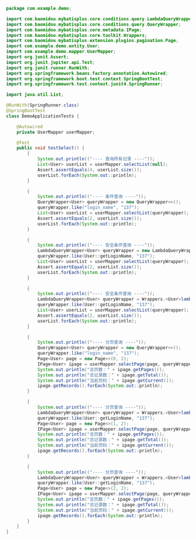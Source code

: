  
```.java
package com.example.demo;

import com.baomidou.mybatisplus.core.conditions.query.LambdaQueryWrapper;
import com.baomidou.mybatisplus.core.conditions.query.QueryWrapper;
import com.baomidou.mybatisplus.core.metadata.IPage;
import com.baomidou.mybatisplus.core.toolkit.Wrappers;
import com.baomidou.mybatisplus.extension.plugins.pagination.Page;
import com.example.demo.entity.User;
import com.example.demo.mapper.UserMapper;
import org.junit.Assert;
import org.junit.jupiter.api.Test;
import org.junit.runner.RunWith;
import org.springframework.beans.factory.annotation.Autowired;
import org.springframework.boot.test.context.SpringBootTest;
import org.springframework.test.context.junit4.SpringRunner;

import java.util.List;

@RunWith(SpringRunner.class)
@SpringBootTest
class DemoApplicationTests {

    @Autowired
    private UserMapper userMapper;

    @Test
    public void testSelect() {
        {
            System.out.println(("---- 查询所有记录 ----"));
            List<User> userList = userMapper.selectList(null);
            Assert.assertEquals(4, userList.size());
            userList.forEach(System.out::println);
        }

        {
            System.out.println(("---- 条件查询 ----"));
            QueryWrapper<User> queryWrapper = new QueryWrapper<>();
            queryWrapper.like("login_name", "137");
            List<User> userList = userMapper.selectList(queryWrapper);
            Assert.assertEquals(2, userList.size());
            userList.forEach(System.out::println);
        }

        {
            System.out.println(("---- 安全条件查询 ----"));
            LambdaQueryWrapper<User> queryWrapper = new LambdaQueryWrapper<>();
            queryWrapper.like(User::getLoginName, "137");
            List<User> userList = userMapper.selectList(queryWrapper);
            Assert.assertEquals(2, userList.size());
            userList.forEach(System.out::println);
        }

        {
            System.out.println(("---- 安全条件查询 ----"));
            LambdaQueryWrapper<User> queryWrapper = Wrappers.<User>lambdaQuery();
            queryWrapper.like(User::getLoginName, "137");
            List<User> userList = userMapper.selectList(queryWrapper);
            Assert.assertEquals(2, userList.size());
            userList.forEach(System.out::println);
        }

        {
            System.out.println(("---- 分页查询 ----"));
            QueryWrapper<User> queryWrapper = new QueryWrapper<>();
            queryWrapper.like("login_name", "137");
            Page<User> page = new Page<>(0, 2);
            IPage<User> ipage = userMapper.selectPage(page, queryWrapper);
            System.out.println("总页数：" + ipage.getPages());
            System.out.println("总记录数：" + ipage.getTotal());
            System.out.println("当前页码：" + ipage.getCurrent());
            ipage.getRecords().forEach(System.out::println);
        }

        {
            System.out.println(("---- 分页查询 ----"));
            LambdaQueryWrapper<User> queryWrapper = Wrappers.<User>lambdaQuery();
            queryWrapper.like(User::getLoginName, "137");
            Page<User> page = new Page<>(1, 2);
            IPage<User> ipage = userMapper.selectPage(page, queryWrapper);
            System.out.println("总页数：" + ipage.getPages());
            System.out.println("总记录数：" + ipage.getTotal());
            System.out.println("当前页码：" + ipage.getCurrent());
            ipage.getRecords().forEach(System.out::println);
        }

        {
            System.out.println(("---- 分页查询 ----"));
            LambdaQueryWrapper<User> queryWrapper = Wrappers.<User>lambdaQuery();
            queryWrapper.like(User::getLoginName, "137");
            Page<User> page = new Page<>(2, 2);
            IPage<User> ipage = userMapper.selectPage(page, queryWrapper);
            System.out.println("总页数：" + ipage.getPages());
            System.out.println("总记录数：" + ipage.getTotal());
            System.out.println("当前页码：" + ipage.getCurrent());
            ipage.getRecords().forEach(System.out::println);
        }
    }
}
```